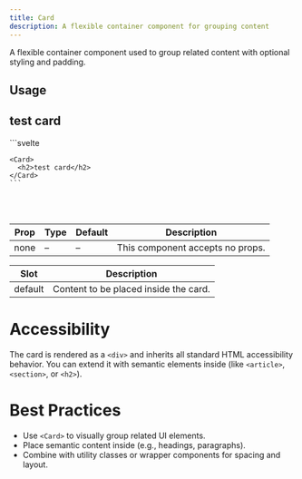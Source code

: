 ```yaml
---
title: Card
description: A flexible container component for grouping content
---
```


A flexible container component used to group related content with optional styling and padding.

## Usage

<Tabs>
  <TabItem label="Demo">
    <Card variant="contained">
      <h2>test card</h2>
    </Card>
  </TabItem>
  <TabItem label="Code">
    ```svelte
    <script lang="ts">
      import { Card } from "@dxdns/feflow"
    </script>

    <Card>
      <h2>test card</h2>
    </Card>
    ```
  </TabItem>
</Tabs>

<br />
<br />

| Prop  | Type     | Default | Description                          |
|-------|----------|---------|--------------------------------------|
| none  | –        | –       | This component accepts no props.     |

| Slot     | Description                         |
|----------|-------------------------------------|
| default  | Content to be placed inside the card. |

# Accessibility

The card is rendered as a `<div>` and inherits all standard HTML accessibility behavior. You can extend it with semantic elements inside (like `<article>`, `<section>`, or `<h2>`).

# Best Practices

- Use `<Card>` to visually group related UI elements.
- Place semantic content inside (e.g., headings, paragraphs).
- Combine with utility classes or wrapper components for spacing and layout.